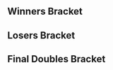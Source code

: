 {{DISPLAYTITLE:MARS 2017: ''Melee'' Doubles Bracket}}{{SetGame|melee}}
{{tabs static
|name1=Overview
|link1=MARS/2017/Melee
|name2=Singles Bracket
|link2=MARS/2017/Melee/Singles Bracket
|name3=Doubles Bracket
|link3=MARS/2017/Melee/Doubles Bracket
|This=3
}}

==Winners Bracket==
{{8DEDoublesWBracketA
<!-- ROUND 1 -->
|r1m1t1p1=BeLia |r1m1t1p1flag=fr
|r1m1t1p2=Iñf |r1m1t1p2flag=fr |r1m1t1score=3
|r1m1t2p1=Squall |r1m1t2p1flag=fr
|r1m1t2p2=Tchang |r1m1t2p2flag=fr |r1m1t2score=0
|r1m1win=1

|r1m2t1p1=JiM |r1m2t1p1flag=fr
|r1m2t1p2=MetalFox |r1m2t1p2flag=fr |r1m2t1score=3
|r1m2t2p1=yogui |r1m2t2p1flag=fr
|r1m2t2p2=Bobi |r1m2t2p2flag=fr |r1m2t2score=1
|r1m2win=1

|r1m3t1p1=Kid Candi |r1m3t1p1flag=fr
|r1m3t1p2=Etril |r1m3t1p2flag=fr |r1m3t1score=3
|r1m3t2p1=Bétamèche |r1m3t2p1flag=fr
|r1m3t2p2=Vinz |r1m3t2p2flag=fr |r1m3t2score=0
|r1m3win=1

|r1m4t1p1=Jerem |r1m4t1p1flag=fr
|r1m4t1p2=Meljin |r1m4t1p2flag=fr |r1m4t1score=3
|r1m4t2p1=Rondelle |r1m4t2p1flag=fr
|r1m4t2p2=Ezan |r1m4t2p2flag=fr |r1m4t2score=0
|r1m4win=1

<!-- ROUND 2 -->
|r2m1t1p1=BeLia |r2m1t1p1flag=fr
|r2m1t1p2=Iñf |r2m1t1p2flag=fr |r2m1t1score=3
|r2m1t2p1=JiM |r2m1t2p1flag=fr
|r2m1t2p2=MetalFox |r2m1t2p2flag=fr |r2m1t2score=1
|r2m1win=1

|r2m2t1p1=Kid Candi |r2m2t1p1flag=fr
|r2m2t1p2=Etril |r2m2t1p2flag=fr |r2m2t1score=3
|r2m2t2p1=Jerem |r2m2t2p1flag=fr
|r2m2t2p2=Meljin |r2m2t2p2flag=fr |r2m2t2score=1
|r2m2win=1
}}
==Losers Bracket==
{{8DEDoublesLBracketSmwA
|tourneylink=MARS/2017/Melee
|tourneyname=MARS 2017
|l1placement=7-8
|l2placement=5-6

<!-- ROUND 1 -->
|l1m1t1p1=Squall |l1m1t1p1flag=fr
|l1m1t1p2=Tchang |l1m1t1p2flag=fr |l1m1t1score=0
|l1m1t2p1=yogui |l1m1t2p1flag=fr
|l1m1t2p2=Bobi |l1m1t2p2flag=fr |l1m1t2score=3
|l1m1win=2

|l1m2t1p1=Bétamèche |l1m2t1p1flag=fr
|l1m2t1p2=Vinz |l1m2t1p2flag=fr |l1m2t1score=1
|l1m2t2p1=Rondelle |l1m2t2p1flag=fr
|l1m2t2p2=Ezan |l1m2t2p2flag=fr |l1m2t2score=3
|l1m2win=2

<!-- ROUND 2 -->
|l2m1t1p1=Jerem |l2m1t1p1flag=fr
|l2m1t1p2=Meljin |l2m1t1p2flag=fr |l2m1t1score=3
|l2m1t2p1=yogui |l2m1t2p1flag=fr
|l2m1t2p2=Bobi |l2m1t2p2flag=fr |l2m1t2score=2
|l2m1win=1

|l2m2t1p1=JiM |l2m2t1p1flag=fr
|l2m2t1p2=MetalFox |l2m2t1p2flag=fr |l2m2t1score=3
|l2m2t2p1=Rondelle |l2m2t2p1flag=fr
|l2m2t2p2=Ezan |l2m2t2p2flag=fr |l2m2t2score=0
|l2m2win=1
}}
<onlyinclude>
==Final Doubles Bracket==
{{DEFinalDoublesSmwBracket
|tourneylink=MARS/2017/Melee
|tourneyname=MARS 2017
|l1placement=4
|r2placement=3
|r3loserplacement=2
|r3winnerplacement=1

<!-- FROM WINNERS -->
|r1m1t1p1=BeLia |r1m1t1p1flag=fr
|r1m1t1p2=Iñf |r1m1t1p2flag=fr |r1m1t1score=3
|r1m1t2p1=Kid Candi |r1m1t2p1flag=fr
|r1m1t2p2=Etril |r1m1t2p2flag=fr |r1m1t2score=1
|r1m1win=1

<!-- FROM LOSERS -->
|l1m1t1p1=Jerem |l1m1t1p1flag=fr
|l1m1t1p2=Meljin |l1m1t1p2flag=fr |l1m1t1score=0
|l1m1t2p1=JiM |l1m1t2p1flag=fr
|l1m1t2p2=MetalFox |l1m1t2p2flag=fr |l1m1t2score=3
|l1m1win=2

<!-- LOSERS FINALS -->
|r2m1t1p1=Kid Candi |r2m1t1p1flag=fr
|r2m1t1p2=Etril |r2m1t1p2flag=fr |r2m1t1score=3
|r2m1t2p1=JiM |r2m1t2p1flag=fr
|r2m1t2p2=MetalFox |r2m1t2p2flag=fr |r2m1t2score=2
|r2m1win=1

<!-- GRAND FINALS -->
|r3m1t1p1=BeLia |r3m1t1p1flag=fr
|r3m1t1p2=Iñf |r3m1t1p2flag=fr |r3m1t1score=3
|r3m1t2p1=Kid Candi |r3m1t2p1flag=fr
|r3m1t2p2=Etril |r3m1t2p2flag=fr |r3m1t2score=2
|r3m1win=1
}}
</onlyinclude>

